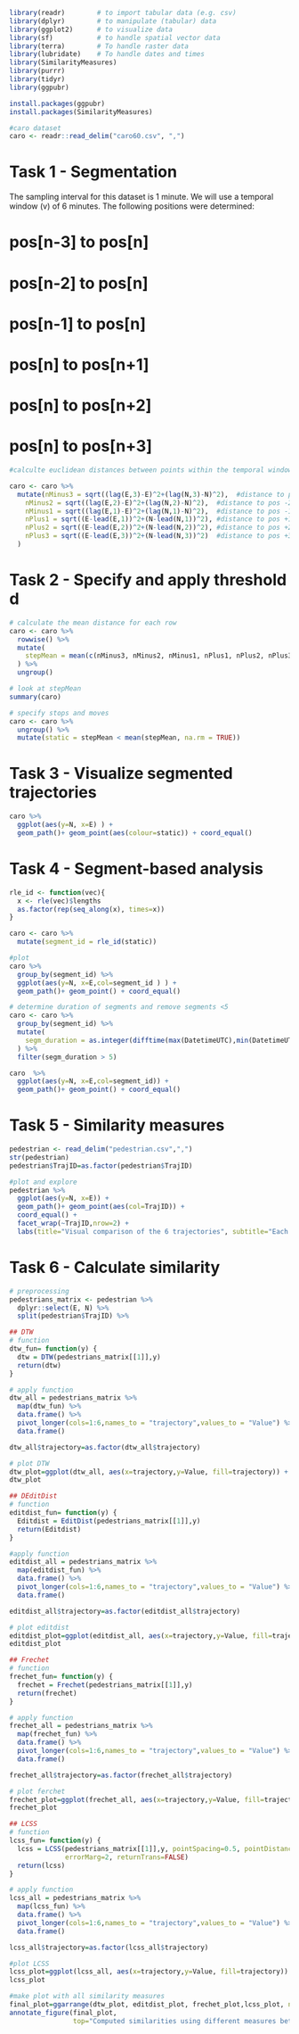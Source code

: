 ```r
library(readr)        # to import tabular data (e.g. csv)
library(dplyr)        # to manipulate (tabular) data
library(ggplot2)      # to visualize data
library(sf)           # to handle spatial vector data
library(terra)        # To handle raster data
library(lubridate)    # To handle dates and times
library(SimilarityMeasures)
library(purrr)
library(tidyr)
library(ggpubr)

install.packages(ggpubr)
install.packages(SimilarityMeasures)
```

```r
#caro dataset
caro <- readr::read_delim("caro60.csv", ",")
```


# Task 1 - Segmentation
The sampling interval for this dataset is 1 minute. We will use a temporal window (v) of 6 minutes. The following positions were determined:
  
# pos[n-3] to pos[n]
# pos[n-2] to pos[n]
# pos[n-1] to pos[n]
# pos[n] to pos[n+1]
# pos[n] to pos[n+2]
# pos[n] to pos[n+3]

```r
#calculte euclidean distances between points within the temporal window (v)

caro <- caro %>%
  mutate(nMinus3 = sqrt((lag(E,3)-E)^2+(lag(N,3)-N)^2),  #distance to pos -3
    nMinus2 = sqrt((lag(E,2)-E)^2+(lag(N,2)-N)^2),  #distance to pos -2
    nMinus1 = sqrt((lag(E,1)-E)^2+(lag(N,1)-N)^2),  #distance to pos -1
    nPlus1 = sqrt((E-lead(E,1))^2+(N-lead(N,1))^2), #distance to pos +1
    nPlus2 = sqrt((E-lead(E,2))^2+(N-lead(N,2))^2), #distance to pos +2
    nPlus3 = sqrt((E-lead(E,3))^2+(N-lead(N,3))^2)  #distance to pos +3)
  )

```

# Task 2 - Specify and apply threshold d

```r
# calculate the mean distance for each row
caro <- caro %>%
  rowwise() %>%
  mutate(
    stepMean = mean(c(nMinus3, nMinus2, nMinus1, nPlus1, nPlus2, nPlus3))
  ) %>%
  ungroup()

# look at stepMean 
summary(caro)

# specify stops and moves
caro <- caro %>% 
  ungroup() %>%
  mutate(static = stepMean < mean(stepMean, na.rm = TRUE))
```

# Task 3 - Visualize segmented trajectories

```r
caro %>% 
  ggplot(aes(y=N, x=E) ) +
  geom_path()+ geom_point(aes(colour=static)) + coord_equal() 

```

# Task 4 - Segment-based analysis

```r
rle_id <- function(vec){
  x <- rle(vec)$lengths
  as.factor(rep(seq_along(x), times=x))
}

caro <- caro %>%
  mutate(segment_id = rle_id(static))

#plot
caro %>%
  group_by(segment_id) %>%
  ggplot(aes(y=N, x=E,col=segment_id ) ) +
  geom_path()+ geom_point() + coord_equal()

# determine duration of segments and remove segments <5 
caro <- caro %>%
  group_by(segment_id) %>%
  mutate(
    segm_duration = as.integer(difftime(max(DatetimeUTC),min(DatetimeUTC), units="mins"))
  ) %>% 
  filter(segm_duration > 5)  

caro  %>%
  ggplot(aes(y=N, x=E,col=segment_id)) +
  geom_path()+ geom_point() + coord_equal()

```

# Task 5 - Similarity measures

```r
pedestrian <- read_delim("pedestrian.csv",",") 
str(pedestrian)
pedestrian$TrajID=as.factor(pedestrian$TrajID)

#plot and explore
pedestrian %>%
  ggplot(aes(y=N, x=E)) +
  geom_path()+ geom_point(aes(col=TrajID)) + 
  coord_equal() + 
  facet_wrap(~TrajID,nrow=2) +
  labs(title="Visual comparison of the 6 trajectories", subtitle="Each subplot highlights a trajectory")
```

# Task 6 - Calculate similarity

```r
# preprocessing
pedestrians_matrix <- pedestrian %>%
  dplyr::select(E, N) %>%             
  split(pedestrian$TrajID) %>%   

## DTW
# function
dtw_fun= function(y) {
  dtw = DTW(pedestrians_matrix[[1]],y)
  return(dtw)
}

# apply function
dtw_all = pedestrians_matrix %>%
  map(dtw_fun) %>%
  data.frame() %>%
  pivot_longer(cols=1:6,names_to = "trajectory",values_to = "Value") %>%
  data.frame() 

dtw_all$trajectory=as.factor(dtw_all$trajectory)

# plot DTW
dtw_plot=ggplot(dtw_all, aes(x=trajectory,y=Value, fill=trajectory)) + geom_bar(stat="identity")
dtw_plot

## DEditDist
# function
editdist_fun= function(y) {
  Editdist = EditDist(pedestrians_matrix[[1]],y)
  return(Editdist)
}

#apply function
editdist_all = pedestrians_matrix %>%
  map(editdist_fun) %>%
  data.frame() %>%
  pivot_longer(cols=1:6,names_to = "trajectory",values_to = "Value") %>%
  data.frame() 

editdist_all$trajectory=as.factor(editdist_all$trajectory)

# plot editdist
editdist_plot=ggplot(editdist_all, aes(x=trajectory,y=Value, fill=trajectory)) + geom_bar(stat="identity")
editdist_plot

## Frechet
# function
frechet_fun= function(y) {
  frechet = Frechet(pedestrians_matrix[[1]],y)
  return(frechet)
}

# apply function
frechet_all = pedestrians_matrix %>%
  map(frechet_fun) %>%
  data.frame() %>%
  pivot_longer(cols=1:6,names_to = "trajectory",values_to = "Value") %>%
  data.frame() 

frechet_all$trajectory=as.factor(frechet_all$trajectory)

# plot ferchet
frechet_plot=ggplot(frechet_all, aes(x=trajectory,y=Value, fill=trajectory)) + geom_bar(stat="identity")
frechet_plot

## LCSS
# function
lcss_fun= function(y) {
  lcss = LCSS(pedestrians_matrix[[1]],y, pointSpacing=0.5, pointDistance=10,
              errorMarg=2, returnTrans=FALSE)
  return(lcss)
}

# apply function
lcss_all = pedestrians_matrix %>%
  map(lcss_fun) %>%
  data.frame() %>%
  pivot_longer(cols=1:6,names_to = "trajectory",values_to = "Value") %>%
  data.frame() 

lcss_all$trajectory=as.factor(lcss_all$trajectory)

#plot LCSS
lcss_plot=ggplot(lcss_all, aes(x=trajectory,y=Value, fill=trajectory)) + geom_bar(stat="identity")
lcss_plot

#make plot with all similarity measures
final_plot=ggarrange(dtw_plot, editdist_plot, frechet_plot,lcss_plot, ncol=2, nrow=2, common.legend=TRUE, legend = "right")
annotate_figure(final_plot,
                top="Computed similarities using different measures between trajectory 1 and all other trajectories")

```

